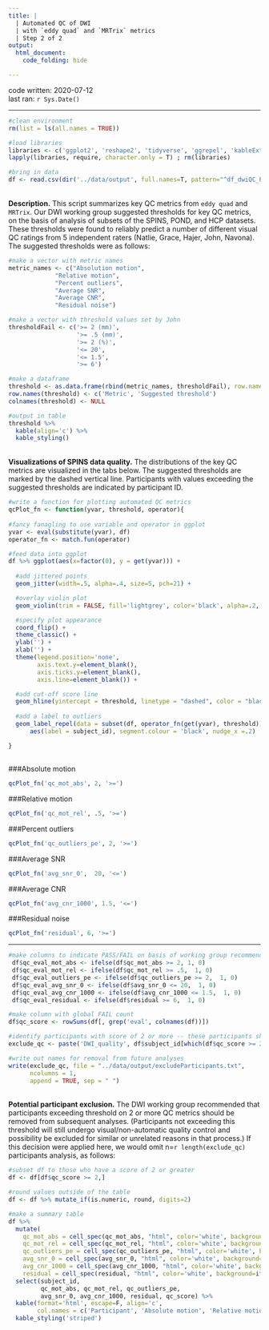 ```yaml
---
title: |
  | Automated QC of DWI 
  | with `eddy quad` and `MRTrix` metrics
  | Step 2 of 2
output:
  html_document:
    code_folding: hide

---
```


code written: 2020-07-12     
last ran: `r Sys.Date()`   

-----

```r

#clean environment
rm(list = ls(all.names = TRUE))

#load libraries
libraries <- c('ggplot2', 'reshape2', 'tidyverse', 'ggrepel', 'kableExtra') 
lapply(libraries, require, character.only = T) ; rm(libraries)

#bring in data
df <- read.csv(dir('../data/output', full.names=T, pattern="^df_dwiQC_PC")) 

```

<br>
__Description.__ This script summarizes key QC metrics from `eddy quad` and `MRTrix`. Our DWI working group suggested thresholds for key QC metrics, on the basis of analysis of subsets of the SPINS, POND, and HCP datasets. These thresholds were found to reliably predict a number of different visual QC ratings from 5 independent raters (Natlie, Grace, Hajer, John, Navona). The suggested thresholds were as follows:

```r

#make a vector with metric names
metric_names <- c("Absolution motion", 
             "Relative motion", 
             "Percent outliers", 
             "Average SNR", 
             "Average CNR",
             "Residual noise")

#make a vector with threshold values set by John
thresholdFail <- c('>= 2 (mm)', 
                   '>= .5 (mm)', 
                   '>= 2 (%)',
                   '<= 20', 
                   '<= 1.5',
                   '>= 6')

#make a dataframe
threshold <- as.data.frame(rbind(metric_names, thresholdFail), row.names = F, header = F)
row.names(threshold) <- c('Metric', 'Suggested threshold')
colnames(threshold) <- NULL

#output in table
threshold %>%
  kable(align='c') %>%
  kable_styling()

```

<br>
__Visualizations of SPINS data quality.__ The distributions of the key QC metrics are visualized in the tabs below. The suggested thresholds are marked by the dashed vertical line. Participants with values exceeding the suggested thresholds are indicated by participant ID. 

```r

#write a function for plotting automated QC metrics
qcPlot_fn <- function(yvar, threshold, operator){
  
#fancy fanagling to use variable and operator in ggplot
yvar <- eval(substitute(yvar), df)
operator_fn <- match.fun(operator)

#feed data into ggplot 
df %>% ggplot(aes(x=factor(0), y = get(yvar))) +
  
  #add jittered points 
  geom_jitter(width=.5, alpha=.4, size=5, pch=21) +

  #overlay violin plot
  geom_violin(trim = FALSE, fill='lightgrey', color='black', alpha=.2, color = NA) +

  #specify plot appearance
  coord_flip() +
  theme_classic() +
  ylab('') +
  xlab('') +
  theme(legend.position='none',
        axis.text.y=element_blank(),
        axis.ticks.y=element_blank(),
        axis.line=element_blank()) +

  #add cut-off score line
  geom_hline(yintercept = threshold, linetype = "dashed", color = "black") +
  
  #add a label to outliers
  geom_label_repel(data = subset(df, operator_fn(get(yvar), threshold)),
      aes(label = subject_id), segment.colour = 'black', nudge_x =.2)

}

```
## {.tabset}

###Absolute motion 
```r
qcPlot_fn('qc_mot_abs', 2, '>=')
```

###Relative motion
```r
qcPlot_fn('qc_mot_rel', .5, '>=')
```

###Percent outliers
```r
qcPlot_fn('qc_outliers_pe', 2, '>=')
```

###Average SNR
```r
qcPlot_fn('avg_snr_0',  20, '<=')
```

###Average CNR
```r
qcPlot_fn('avg_cnr_1000', 1.5, '<=')
```

###Residual noise 
```r
qcPlot_fn('residual', 6, '>=')
```
</div>

-----

```r

#make columns to indicate PASS/FAIL on basis of working group recommendations
 df$qc_eval_mot_abs <- ifelse(df$qc_mot_abs >= 2, 1, 0)
 df$qc_eval_mot_rel <- ifelse(df$qc_mot_rel >= .5,  1, 0)
 df$qc_eval_outliers_pe <- ifelse(df$qc_outliers_pe >= 2,  1, 0)
 df$qc_eval_avg_snr_0 <- ifelse(df$avg_snr_0 <= 20,  1, 0)
 df$qc_eval_avg_cnr_1000 <- ifelse(df$avg_cnr_1000 <= 1.5,  1, 0)
 df$qc_eval_residual <- ifelse(df$residual >= 6,  1, 0)

#make column with global FAIL count
df$qc_score <- rowSums(df[, grep('eval', colnames(df))])

#identify participants with score of 2 or more -- these participants should be closely reviewed/ removed from later anlayses
exclude_qc <- paste('DWI_quality', df$subject_id[which(df$qc_score >= 2)])

#write out names for removal from future analyses
write(exclude_qc, file = "../data/output/excludeParticipants.txt",
      ncolumns = 1,
      append = TRUE, sep = " ")

```

<br>
__Potential participant exclusion.__ The DWI working group recommended that participants exceeding threshold on 2 or more QC metrics should be removed from subsequent analyses. (Participants not exceeding this threshold will still undergo visual/non-automatic quality control and possibility be excluded for similar or unrelated reasons in that process.) If this decision were applied here, we would omit n=`r length(exclude_qc)` participants analysis, as follows:

```r

#subset df to those who have a score of 2 or greater
df <- df[df$qc_score >= 2,]

#round values outside of the table
df <- df %>% mutate_if(is.numeric, round, digits=2)

#make a summary table
df %>%
  mutate(
    qc_mot_abs = cell_spec(qc_mot_abs, "html", color='white', background=ifelse(qc_mot_abs >=.2, "red", "green")),
    qc_mot_rel = cell_spec(qc_mot_rel, "html", color='white', background=ifelse(qc_mot_rel >= .5, "red", "green")),
    qc_outliers_pe = cell_spec(qc_outliers_pe, "html", color='white', background=ifelse(qc_outliers_pe >=2, "red", "green")),
    avg_snr_0 = cell_spec(avg_snr_0, "html", color='white', background=ifelse(avg_snr_0 <=20, "red", "green")),
    avg_cnr_1000 = cell_spec(avg_cnr_1000, "html", color='white', background=ifelse(avg_cnr_1000 <=1.5, "red", "green")),
    residual = cell_spec(residual, "html", color='white', background=ifelse(residual >=6, "red", "green"))) %>%
  select(subject_id,
         qc_mot_abs, qc_mot_rel, qc_outliers_pe,
         avg_snr_0, avg_cnr_1000, residual, qc_score) %>%
  kable(format='html', escape=F, align='c', 
        col.names = c('Participant', 'Absolute motion', 'Relative motion', 'Percent outliers', 'Average SNR', 'Average CNR', 'Residual noise', 'Flag count')) %>%
  kable_styling('striped')

```

